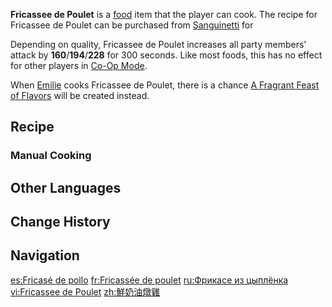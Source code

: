 {{Food Infobox
|id              = 108681
|description     = A well-known Fontainian meat dish.
|desc_suspicious = Something is off about this &mdash; you knew that the moment it entered your mouth. The smooth cream has no hope of saving the bone-dry, yellowed, ever-so-slightly bitter meat, so much so that your previously ravenous appetite has long fled with its tail between its legs.
|desc_basic      = The meat is first fried in oil until the skin is a delicious crispy brown, then stir-fried with onions and other condiments, before adding fermented fruit juice and stewing &mdash; and don't forget to add cream once the soup thickens. When ready, every last piece of meat is wrapped uniformly in cream, giving it that warm, familiar flavor that Fontainians love.
|desc_delicious  = The romantic rendezvous of cream and chicken instantly catalyzes a deep, rich aroma that lifts the spirits. It is said to be a favorite amongst Fontainians... One could feast on this fare for a lifetime and not fatigue of its fantastic flavor.
|type            = ATK-Boosting Dishes
|effectType      = ATK Up
|eff_att1        = ATK
|effect          = Increases all party members' ATK by (var1) for 300s.
|eff_suspicious1 = 160
|eff_basic1      = 194
|eff_delicious1  = 228
|quality         = 3
|region          = Fontaine
|variant         = A Fragrant Feast of Flavors
|recipe          = Sold by [[Sanguinetti]]
|source1         = 
}}
'''Fricassee de Poulet''' is a [[food]] item that the player can cook. The recipe for Fricassee de Poulet can be purchased from [[Sanguinetti]] for {{Item|Mora|x=5,000}}

Depending on quality, Fricassee de Poulet increases all party members' attack by '''160'''/'''194'''/'''228''' for 300 seconds. Like most foods, this has no effect for other players in [[Co-Op Mode]].

When [[Emilie]] cooks Fricassee de Poulet, there is a chance [[A Fragrant Feast of Flavors]] will be created instead.

==Recipe==
{{Recipe
|type = Cooking
|Fowl = 4
|Fermented Juice = 3
|Onion = 3
|Cream = 2
|sort = Fowl;Fermented Juice;Onion;Cream
}}

===Manual Cooking===
{{Manual Cooking}}

==Other Languages==
{{Other Languages
|en       = Fricassee de Poulet
|en_lang  = fr
|en_tl    = Chicken {{w|Fricassée}}
|zhs      = 奶油炖鸡
|zhs_rm   = Nǎiyóu Dùnjī
|zht      = 鮮奶油燉雞
|zht_rm   = Xiānnǎiyóu Dùnjī
|zh_tl    = Cream Stewed Chicken
|ja       = フリカッセ・ドゥ・プーレ
|ja_rm    = Furikasse - du - Puure
|ja_tl    = Fricassee de Poulet
|ko       = 치킨 프리카세
|ko_tl    = Chicken Fricassee
|es       = Fricasé de pollo
|es_tl    = Chicken Fricassee
|fr       = Fricassée de poulet
|fr_tl    = Chicken Fricassée
|ru       = фрикасе из цыплёнка
|ru_tl    = Chick Fricassee
|th       = Fricassee de Poulet
|vi       = Fricassee de Poulet
|de       = Fricassée de poulet
|de_tl    = Chicken Fricassée
|id       = Fricassee de Poulet
|pt       = Fricassee de Poulet
|tr       = Tavuk Frikase
|tr_tl    = 
|it       = Fricassée de poulet
|it_tl    = 
}}

==Change History==
{{Change History|4.8}}

==Navigation==
{{Food Navbox}}

[[es:Fricasé de pollo]]
[[fr:Fricassée de poulet]]
[[ru:Фрикасе из цыплёнка]]
[[vi:Fricassee de Poulet]]
[[zh:鮮奶油燉雞]]
